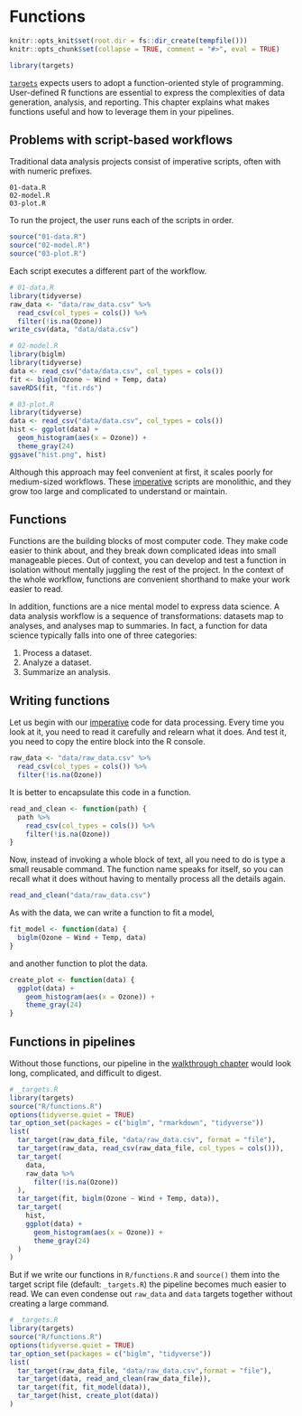 # Functions {#functions}

```r
knitr::opts_knit$set(root.dir = fs::dir_create(tempfile()))
knitr::opts_chunk$set(collapse = TRUE, comment = "#>", eval = TRUE)
```

```r
library(targets)
```

[`targets`](https://github.com/ropensci/targets) expects users to adopt a function-oriented style of programming. User-defined R functions are essential to express the complexities of data generation, analysis, and reporting. This chapter explains what makes functions useful and how to leverage them in your pipelines.

## Problems with script-based workflows

Traditional data analysis projects consist of imperative scripts, often with with numeric prefixes.

```
01-data.R
02-model.R
03-plot.R
```

To run the project, the user runs each of the scripts in order.

```r
source("01-data.R")
source("02-model.R")
source("03-plot.R")
```

Each script executes a different part of the workflow.

```r
# 01-data.R
library(tidyverse)
raw_data <- "data/raw_data.csv" %>%
  read_csv(col_types = cols()) %>%
  filter(!is.na(Ozone))
write_csv(data, "data/data.csv")
```

```r
# 02-model.R
library(biglm)
library(tidyverse)
data <- read_csv("data/data.csv", col_types = cols())
fit <- biglm(Ozone ~ Wind + Temp, data)
saveRDS(fit, "fit.rds")
```

```r
# 03-plot.R
library(tidyverse)
data <- read_csv("data/data.csv", col_types = cols())
hist <- ggplot(data) +
  geom_histogram(aes(x = Ozone)) +
  theme_gray(24)
ggsave("hist.png", hist)
```

Although this approach may feel convenient at first, it scales poorly for medium-sized workflows. These [imperative](https://en.wikipedia.org/wiki/Imperative_programming) scripts are monolithic, and they grow too large and complicated to understand or maintain.

## Functions

Functions are the building blocks of most computer code. They make code easier to think about, and they break down complicated ideas into small manageable pieces. Out of context, you can develop and test a function in isolation without mentally juggling the rest of the project. In the context of the whole workflow, functions are convenient shorthand to make your work easier to read.

In addition, functions are a nice mental model to express data science. A data analysis workflow is a sequence of transformations: datasets map to analyses, and analyses map to summaries. In fact, a function for data science typically falls into one of three categories:

1. Process a dataset.
2. Analyze a dataset.
3. Summarize an analysis.

## Writing functions

Let us begin with our [imperative](https://en.wikipedia.org/wiki/Imperative_programming) code for data processing. Every time you look at it, you need to read it carefully and relearn what it does. And test it, you need to copy the entire block into the R console.

```r
raw_data <- "data/raw_data.csv" %>%
  read_csv(col_types = cols()) %>%
  filter(!is.na(Ozone))
```

It is better to encapsulate this code in a function.

```r
read_and_clean <- function(path) {
  path %>%
    read_csv(col_types = cols()) %>%
    filter(!is.na(Ozone))
}
```

Now, instead of invoking a whole block of text, all you need to do is type a small reusable command. The function name speaks for itself, so you can recall what it does without having to mentally process all the details again.

```r
read_and_clean("data/raw_data.csv")
```

As with the data, we can write a function to fit a model,

```r
fit_model <- function(data) {
  biglm(Ozone ~ Wind + Temp, data)
}
```

and another function to plot the data.

```r
create_plot <- function(data) {
  ggplot(data) +
    geom_histogram(aes(x = Ozone)) +
    theme_gray(24)
}
```

## Functions in pipelines

Without those functions, our pipeline in the [walkthrough chapter](#walkthrough) would look long, complicated, and difficult to digest.

```r
# _targets.R
library(targets)
source("R/functions.R")
options(tidyverse.quiet = TRUE)
tar_option_set(packages = c("biglm", "rmarkdown", "tidyverse"))
list(
  tar_target(raw_data_file, "data/raw_data.csv", format = "file"),
  tar_target(raw_data, read_csv(raw_data_file, col_types = cols())),
  tar_target(
    data,
    raw_data %>%
      filter(!is.na(Ozone))
  ),
  tar_target(fit, biglm(Ozone ~ Wind + Temp, data)),
  tar_target(
    hist,
    ggplot(data) +
      geom_histogram(aes(x = Ozone)) +
      theme_gray(24)
  )
)
```

But if we write our functions in `R/functions.R` and `source()` them into the target script file (default: `_targets.R`) the pipeline becomes much easier to read. We can even condense out `raw_data` and `data` targets together without creating a large command.

```r
# _targets.R
library(targets)
source("R/functions.R")
options(tidyverse.quiet = TRUE)
tar_option_set(packages = c("biglm", "tidyverse"))
list(
  tar_target(raw_data_file, "data/raw_data.csv",format = "file"),
  tar_target(data, read_and_clean(raw_data_file)),
  tar_target(fit, fit_model(data)),
  tar_target(hist, create_plot(data))
)
```
